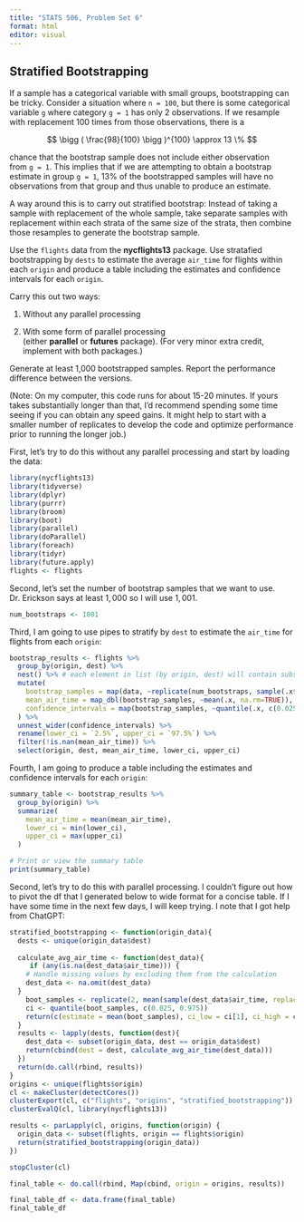 ```yaml
---
title: "STATS 506, Problem Set 6"
format: html
editor: visual
---
```


## **Stratified Bootstrapping**

If a sample has a categorical variable with small groups, bootstrapping can be tricky. Consider a situation where `n = 100`, but there is some categorical variable `g` where category `g = 1` has only 2 observations. If we resample with replacement 100 times from those observations, there is a

$$
\bigg ( \frac{98}{100} \bigg )^{100} \approx 13 \%
$$

chance that the bootstrap sample does not include either observation from `g = 1`. This implies that if we are attempting to obtain a bootstrap estimate in group `g = 1`, 13% of the bootstrapped samples will have no observations from that group and thus unable to produce an estimate.

A way around this is to carry out stratified bootstrap: Instead of taking a sample with replacement of the whole sample, take separate samples with replacement within each strata of the same size of the strata, then combine those resamples to generate the bootstrap sample.

Use the `flights` data from the **nycflights13** package. Use stratafied bootstrapping by `dests` to estimate the average `air_time` for flights within each `origin` and produce a table including the estimates and confidence intervals for each `origin`.

Carry this out two ways:

1.  Without any parallel processing

2.  With some form of parallel processing (either **parallel** or **futures** package). (For very minor extra credit, implement with both packages.)

Generate at least 1,000 bootstrapped samples. Report the performance difference between the versions.

(Note: On my computer, this code runs for about 15-20 minutes. If yours takes substantially longer than that, I'd recommend spending some time seeing if you can obtain any speed gains. It might help to start with a smaller number of replicates to develop the code and optimize performance prior to running the longer job.)

First, let's try to do this without any parallel processing and start by loading the data:

```r
library(nycflights13)
library(tidyverse)
library(dplyr)
library(purrr)
library(broom)
library(boot)
library(parallel)
library(doParallel)
library(foreach)
library(tidyr)
library(future.apply)
flights <- flights
```

Second, let's set the number of bootstrap samples that we want to use. Dr. Erickson says at least $1,000$ so I will use $1,001$.

```r
num_bootstraps <- 1001
```

Third, I am going to use pipes to stratify by `dest` to estimate the `air_time` for flights from each `origin`:

```r
bootstrap_results <- flights %>% 
  group_by(origin, dest) %>%
  nest() %>% # each element in list (by origin, dest) will contain subset of data for specific     combination of origin and dest
  mutate(
    bootstrap_samples = map(data, ~replicate(num_bootstraps, sample(.x$air_time, replace = TRUE))),
    mean_air_time = map_dbl(bootstrap_samples, ~mean(.x, na.rm=TRUE)), # map_dbl is a variant of map specifically designed for mapping functions that return double values.
    confidence_intervals = map(bootstrap_samples, ~quantile(.x, c(0.025, 0.975), na.rm = TRUE))
  ) %>%
  unnest_wider(confidence_intervals) %>%
  rename(lower_ci = `2.5%`, upper_ci = `97.5%`) %>%
  filter(!is.nan(mean_air_time)) %>%
  select(origin, dest, mean_air_time, lower_ci, upper_ci)
```

Fourth, I am going to produce a table including the estimates and confidence intervals for each `origin`:

```r
summary_table <- bootstrap_results %>%
  group_by(origin) %>%
  summarize(
    mean_air_time = mean(mean_air_time),
    lower_ci = min(lower_ci),
    upper_ci = max(upper_ci)
  )

# Print or view the summary table
print(summary_table)
```

Second, let's try to do this with parallel processing. I couldn't figure out how to pivot the df that I generated below to wide format for a concise table. If I have some time in the next few days, I will keep trying. I note that I got help from ChatGPT:

```r

stratified_bootstrapping <- function(origin_data){
  dests <- unique(origin_data$dest)
  
  calculate_avg_air_time <- function(dest_data){
     if (any(is.na(dest_data$air_time))) {
    # Handle missing values by excluding them from the calculation
    dest_data <- na.omit(dest_data)
  }
    boot_samples <- replicate(2, mean(sample(dest_data$air_time, replace = TRUE)))
    ci <- quantile(boot_samples, c(0.025, 0.975))
    return(c(estimate = mean(boot_samples), ci_low = ci[1], ci_high = ci[2]))
  }
  results <- lapply(dests, function(dest){
    dest_data <- subset(origin_data, dest == origin_data$dest)
    return(cbind(dest = dest, calculate_avg_air_time(dest_data)))
  })
  return(do.call(rbind, results))
}
origins <- unique(flights$origin)
cl <- makeCluster(detectCores())
clusterExport(cl, c("flights", "origins", "stratified_bootstrapping"))
clusterEvalQ(cl, library(nycflights13))

results <- parLapply(cl, origins, function(origin) {
  origin_data <- subset(flights, origin == flights$origin)
  return(stratified_bootstrapping(origin_data))
})

stopCluster(cl)

final_table <- do.call(rbind, Map(cbind, origin = origins, results))

final_table_df <- data.frame(final_table)
final_table_df
```

